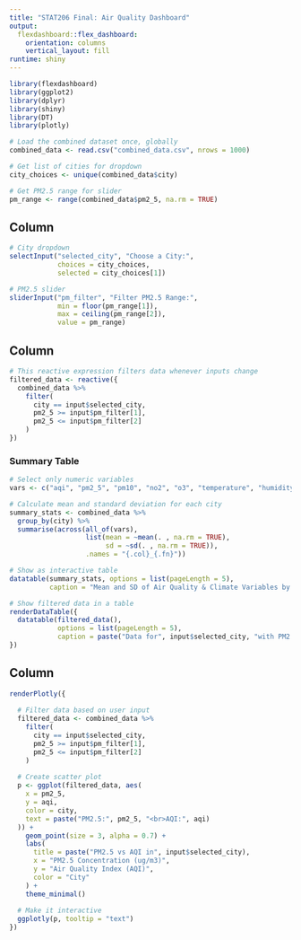 ---
title: "STAT206 Final: Air Quality Dashboard"
output: 
  flexdashboard::flex_dashboard:
    orientation: columns
    vertical_layout: fill
runtime: shiny
---

```{r setup, include=FALSE}
library(flexdashboard)
library(ggplot2)
library(dplyr)
library(shiny)
library(DT)
library(plotly)

# Load the combined dataset once, globally
combined_data <- read.csv("combined_data.csv", nrows = 1000)

# Get list of cities for dropdown
city_choices <- unique(combined_data$city)

# Get PM2.5 range for slider
pm_range <- range(combined_data$pm2_5, na.rm = TRUE)

```

Column {data-width=350}
----------------------------------------------------------------------

```{r}
# City dropdown
selectInput("selected_city", "Choose a City:",
            choices = city_choices,
            selected = city_choices[1])

# PM2.5 slider
sliderInput("pm_filter", "Filter PM2.5 Range:",
            min = floor(pm_range[1]),
            max = ceiling(pm_range[2]),
            value = pm_range)
```


Column {data-width=650}
-----------------------------------------------------------------------

```{r}
# This reactive expression filters data whenever inputs change
filtered_data <- reactive({
  combined_data %>%
    filter(
      city == input$selected_city,
      pm2_5 >= input$pm_filter[1],
      pm2_5 <= input$pm_filter[2]
    )
})

```

### Summary Table

```{r summary-table, message=FALSE}

# Select only numeric variables
vars <- c("aqi", "pm2_5", "pm10", "no2", "o3", "temperature", "humidity")

# Calculate mean and standard deviation for each city
summary_stats <- combined_data %>%
  group_by(city) %>%
  summarise(across(all_of(vars), 
                   list(mean = ~mean(. , na.rm = TRUE),
                        sd = ~sd(. , na.rm = TRUE)),
                   .names = "{.col}_{.fn}"))

# Show as interactive table
datatable(summary_stats, options = list(pageLength = 5), 
          caption = "Mean and SD of Air Quality & Climate Variables by City")

```

```{r}
# Show filtered data in a table
renderDataTable({
  datatable(filtered_data(),
            options = list(pageLength = 5),
            caption = paste("Data for", input$selected_city, "with PM2.5 in selected range"))
})

```

Column {data-width=350}
-----------------------------------------------------------------------


```{r scatter-plot, renderPlotly} 

renderPlotly({
  
  # Filter data based on user input
  filtered_data <- combined_data %>%
    filter(
      city == input$selected_city,
      pm2_5 >= input$pm_filter[1],
      pm2_5 <= input$pm_filter[2]
    )
  
  # Create scatter plot
  p <- ggplot(filtered_data, aes(
    x = pm2_5,
    y = aqi,
    color = city,
    text = paste("PM2.5:", pm2_5, "<br>AQI:", aqi)
  )) +
    geom_point(size = 3, alpha = 0.7) +
    labs(
      title = paste("PM2.5 vs AQI in", input$selected_city),
      x = "PM2.5 Concentration (ug/m3)",
      y = "Air Quality Index (AQI)",
      color = "City"
    ) +
    theme_minimal()
  
  # Make it interactive
  ggplotly(p, tooltip = "text")
})

```


